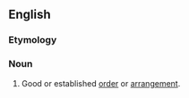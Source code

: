 ==English==

===Etymology===
{{rfe|lang=en}}

===Noun===
{{en-noun|-}}

# Good or established [[order]] or [[arrangement]].